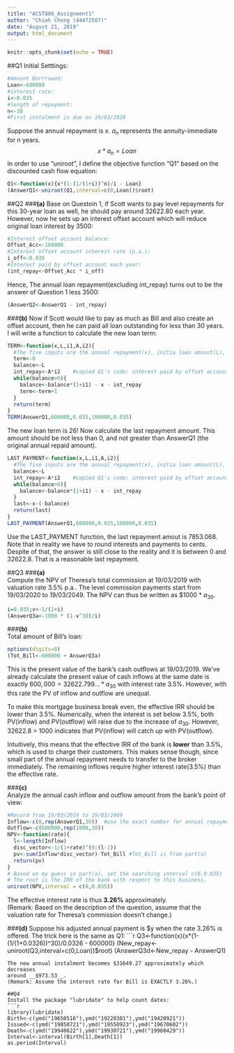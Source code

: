 ---
title: "ACST886_Assignment1"
author: "Chieh Cheng (44472587)"
date: "August 21, 2019"
output: html_document
---

```{r setup, include=FALSE}
knitr::opts_chunk$set(echo = TRUE)
```
##Q1
Initial Setttings:  
```{r}
#Amount Borrrowed: 
Loan<-600000
#interest rate:
i<-0.035
#length of repayment:
n<-30
#First instalment is due on 19/03/2020

```  
Suppose the annual repayment is $x$. $a_n$ represents the annuity-immediate for n years.  
$$x*a_{n} = Loan$$
In order to use "uniroot", I define the objective function "Q1" based on the discounted cash flow equation: 
```{r}
Q1<-function(x){x*(1-(1/(1+i))^n)/i - Loan}
(AnswerQ1<-uniroot(Q1,interval=c(0,Loan))$root)
```


##Q2
###__(a)__
Base on Questoin 1, if Scott wants to pay level repayments for this 30-year loan as well, he should pay around 32622.80 each year. However, now he sets up an interest offset account which will reduce original loan interest by $3500$:
```{r}
#Interest offset account balance:
Offset_Acc<-100000
#Interest offset account interest rate (p.a.):
i_off<-0.035
#Interest paid by offset account each year:
(int_repay<-Offset_Acc * i_off)
``` 
Hence, The annual loan repayment(excluding int_repay) turns out to be the answer of Question 1 less 3500:
```{r}
(AnswerQ2<-AnswerQ1 - int_repay)
``` 
###__(b)__
Now if Scott would like to pay as much as Bill and also create an offset account, then he can paid all loan outstanding for less than 30 years.  
I will write a function to calculate the new loan term:
```{r}
TERM<-function(x,L,i1,A,i2){
  #The five inputs are the annual repayment(x), initia loan amount(L), loan interest rate (i1), interest offset account balance(A), and interest rate of the offset account(i2).
  term<-0
  balance<-L
  int_repay<-A*i2    #copied Q1's code: interest paid by offset account.
  while(balance>0){
    balance<-balance*(1+i1) - x - int_repay
    term<-term+1
  }
  return(term)
}
TERM(AnswerQ1,600000,0.035,100000,0.035)
```   
The new loan term is 26! Now calculate the last repayment amount. This amount should be not less than 0, and not greater than AnswerQ1 (the original annual repaid amount).
```{r}
LAST_PAYMENT<-function(x,L,i1,A,i2){
  #The five inputs are the annual repayment(x), initia loan amount(L), loan interest rate (i1), interest offset account balance(A), and interest rate of the offset account(i2).
  balance<-L
  int_repay<-A*i2    #copied Q1's code: interest paid by offset account.
  while(balance>0){
    balance<-balance*(1+i1) - x - int_repay
  }
  last<-x-(-balance)
  return(last)
}
LAST_PAYMENT(AnswerQ1,600000,0.035,100000,0.035)
```  
Use the LAST_PAYMENT function, the last repayment amout is 7853.068. Note that in reality we have to round interests and payments to cents. Despite of that, the answer is still close to the reality and it is between 0 and 32622.8. That is a reasonable last repayment.  

##Q3
###__(a)__  
Compute the NPV of Theresa's total commission at 19/03/2019 with valuation rate 3.5% p.a.. The level commission payments start from 19/03/2020 to 19/03/2049. The NPV can thus be written as $\$ 1000 \ *\ a_{30}$.  
```{r}
i=0.035;v<-1/(1+i)
(AnswerQ3a<-1000 * (1-v^30)/i)
```

###__(b)__  
Total amount of Bill's loan:
```{r}
options(digits=8)
(Tot_Bill<-600000 + AnswerQ3a)
```
This is the present value of the bank's cash outflows at 19/03/2019. We've already calculate the present value of cash inflows at the same date is exactly $600,000 = 32622.799... * a_{30}$ with interest rate 3.5%. However, with this rate the PV of inflow and outflow are unequal.  

To make this mortgage business break even, the effective IRR should be lower than 3.5%. Numerically, when the interest is set below 3.5%, both PV(inflow) and PV(outflow) will raise due to the increase of  $a_{30}$. However, 32622.8 > 1000 indicates that PV(inflow) will catch up with PV(outflow).  

Intuitively, this means that the effective IRR of the bank is __lower__ than 3.5%, which is used to charge their customers. This makes sense though, since small part of the annual repayment needs to transfer to the broker immediately. The remaining inflows require higher interest rate(3.5%) than the effective rate. 


###__(c)__  
Analyze the annual cash inflow and outflow amount from the bank's point of view: 
```{r}
#Record from 19/03/2019 to 19/03/2049
Inflow<-c(0,rep(AnswerQ1,30))  #use the exact number for annual repayment
Outflow<-c(600000,rep(1000,30))
NPV<-function(rate){
  l<-length(Inflow)
  disc_vector<-1/(1+rate)^(0:(l-1))
  pv<-sum(Inflow*disc_vector)-Tot_Bill #Tot_Bill is from part(a)
  return(pv)
}
# Based on my guess in part(a), set the searching interval c(0,0.035)
# The root is the IRR of the bank with respect to this business.
uniroot(NPV,interval = c(0,0.035))
```
The effective interest rate is thus __3.26%__ approximately.   
(Remark: Based on the description of the question, assume that the valuation rate for Theresa's commission doesn't change.)   

###__(d)__ 
Suppose his adjusted annual payment is $y when the rate 3.26% is offered.
The trick here is the same as Q1:  
```{r}
Q3<-function(x){x*(1-(1/(1+0.0326))^30)/0.0326 - 600000}
(New_repay<-uniroot(Q3,interval=c(0,Loan))$root)
(AnswerQ3d<-New_repay - AnswerQ1)
```  
The new annual instalment becomes $31649.27 approximately which decreases
around __$973.53__.  
(Remark: Assume the interest rate for Bill is EXACTLY 3.26%.)    

##Q4
Install the package "lubridate" to help count dates:  
```{r}
library(lubridate)
Birth<-c(ymd("19650516"),ymd("19220301"),ymd("19420921"))
Issued<-c(ymd("19850721"),ymd("19550923"),ymd("19670602"))
Death<-c(ymd("19940622"),ymd("19930721"),ymd("19960429"))
Interval<-interval(Birth[1],Death[1])
as.period(Interval)
```
